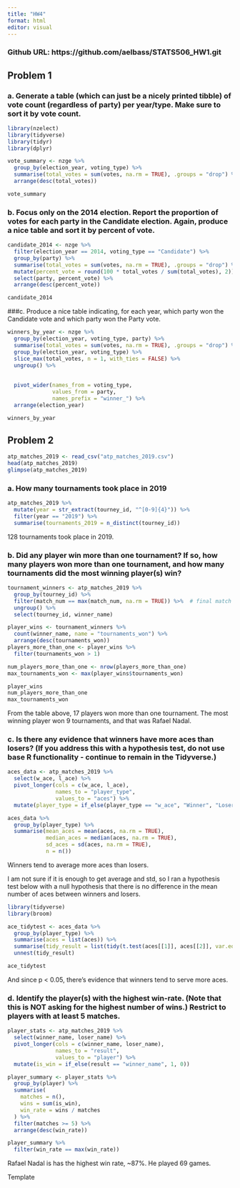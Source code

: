 ```yaml
---
title: "HW4"
format: html
editor: visual
---
```


### Github URL: https://github.com/aelbass/STATS506_HW1.git

## Problem 1

### a. Generate a table (which can just be a nicely printed tibble) of vote count (regardless of party) per year/type. Make sure to sort it by vote count.

```r
library(nzelect)
library(tidyverse)
library(tidyr)
library(dplyr)

vote_summary <- nzge %>%
  group_by(election_year, voting_type) %>%
  summarise(total_votes = sum(votes, na.rm = TRUE), .groups = "drop") %>%
  arrange(desc(total_votes))

vote_summary
```


### b. Focus only on the 2014 election. Report the proportion of votes for each party in the Candidate election. Again, produce a nice table and sort it by percent of vote.


```r
candidate_2014 <- nzge %>%
  filter(election_year == 2014, voting_type == "Candidate") %>%
  group_by(party) %>%
  summarise(total_votes = sum(votes, na.rm = TRUE), .groups = "drop") %>%
  mutate(percent_vote = round(100 * total_votes / sum(total_votes), 2)) %>%
  select(party, percent_vote) %>% 
  arrange(desc(percent_vote))

candidate_2014
```

###c. Produce a nice table indicating, for each year, which party won the Candidate vote and which party won the Party vote.

```r
winners_by_year <- nzge %>%
  group_by(election_year, voting_type, party) %>%
  summarise(total_votes = sum(votes, na.rm = TRUE), .groups = "drop") %>%
  group_by(election_year, voting_type) %>%
  slice_max(total_votes, n = 1, with_ties = FALSE) %>%
  ungroup() %>%
  
  
  pivot_wider(names_from = voting_type,
              values_from = party,
              names_prefix = "winner_") %>%
  arrange(election_year)

winners_by_year
```

## Problem 2


```r
atp_matches_2019 <- read_csv("atp_matches_2019.csv")
head(atp_matches_2019)
glimpse(atp_matches_2019)
```

### a. How many tournaments took place in 2019

```r
atp_matches_2019 %>%
  mutate(year = str_extract(tourney_id, "^[0-9]{4}")) %>%
  filter(year == "2019") %>%
  summarise(tournaments_2019 = n_distinct(tourney_id))
```

128 tournaments took place in 2019.


### b. Did any player win more than one tournament? If so, how many players won more than one tournament, and how many tournaments did the most winning player(s) win?

```r
tournament_winners <- atp_matches_2019 %>%
  group_by(tourney_id) %>%
  filter(match_num == max(match_num, na.rm = TRUE)) %>%  # final match per tournament
  ungroup() %>%
  select(tourney_id, winner_name)

player_wins <- tournament_winners %>%
  count(winner_name, name = "tournaments_won") %>%
  arrange(desc(tournaments_won))
players_more_than_one <- player_wins %>%
  filter(tournaments_won > 1)

num_players_more_than_one <- nrow(players_more_than_one)
max_tournaments_won <- max(player_wins$tournaments_won)

player_wins
num_players_more_than_one
max_tournaments_won
```

From the table above, 17 players won more than one tournament. The most winning player won 9 tournaments, and that was Rafael Nadal.


### c. Is there any evidence that winners have more aces than losers? (If you address this with a hypothesis test, do not use base R functionality - continue to remain in the Tidyverse.)

```r
aces_data <- atp_matches_2019 %>%
  select(w_ace, l_ace) %>%
  pivot_longer(cols = c(w_ace, l_ace),
               names_to = "player_type",
               values_to = "aces") %>%
  mutate(player_type = if_else(player_type == "w_ace", "Winner", "Loser"))

aces_data %>%
  group_by(player_type) %>%
  summarise(mean_aces = mean(aces, na.rm = TRUE),
            median_aces = median(aces, na.rm = TRUE),
            sd_aces = sd(aces, na.rm = TRUE),
            n = n())


```

Winners tend to average more aces than losers.

I am not sure if it is enough to get average and std, so I ran a hypothesis test below with a null hypothesis that there is no difference in the mean number of aces between winners and losers.

```r
library(tidyverse)
library(broom)

ace_tidytest <- aces_data %>%
  group_by(player_type) %>%
  summarise(aces = list(aces)) %>%
  summarise(tidy_result = list(tidy(t.test(aces[[1]], aces[[2]], var.equal = FALSE)))) %>%
  unnest(tidy_result)

ace_tidytest
```

And since p < 0.05, there’s evidence that winners tend to serve more aces.


### d. Identify the player(s) with the highest win-rate. (Note that this is NOT asking for the highest number of wins.) Restrict to players with at least 5 matches.

```r
player_stats <- atp_matches_2019 %>%
  select(winner_name, loser_name) %>%
  pivot_longer(cols = c(winner_name, loser_name),
               names_to = "result",
               values_to = "player") %>%
  mutate(is_win = if_else(result == "winner_name", 1, 0))

player_summary <- player_stats %>%
  group_by(player) %>%
  summarise(
    matches = n(),
    wins = sum(is_win),
    win_rate = wins / matches
  ) %>%
  filter(matches >= 5) %>%
  arrange(desc(win_rate))

player_summary %>%
  filter(win_rate == max(win_rate))
```

Rafael Nadal is has the highest win rate, ~87%. He played 69 games.


Template

```r

```


